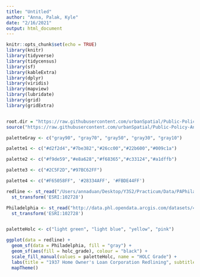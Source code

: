 ```yaml
---
title: "Untitled"
author: "Anna, Palak, Kyle"
date: "2/16/2021"
output: html_document
---
```


```r
knitr::opts_chunk$set(echo = TRUE)
library(knitr)
library(tidyverse)
library(tidycensus)
library(sf)
library(kableExtra)
library(dplyr)
library(viridis)
library(mapview)
library(lubridate)
library(grid)
library(gridExtra)


root.dir = "https://raw.githubusercontent.com/urbanSpatial/Public-Policy-Analytics-Landing/master/DATA/"
source("https://raw.githubusercontent.com/urbanSpatial/Public-Policy-Analytics-Landing/master/functions.r")

paletteGray <- c("gray90", "gray70", "gray50", "gray30", "gray10")

palette1 <- c("#d2f2d4","#7be382","#26cc00","#22b600","#009c1a")

palette2 <- c("#f9de59","#e8a628","#f68365","#c33124","#a1dffb")

palette3 <- c("#2C5F2D","#97BC62FF")

palette4 <- c("#F65058FF", '#28334AFF', '#FBDE44FF')
```

```r
redline <- st_read("/Users/annaduan/Desktop/Y3S2/Practicum/Data/PAPhiladelphia1937.geojson") %>%
  st_transform('ESRI:102728')

Philadelphia <- st_read("http://data.phl.opendata.arcgis.com/datasets/405ec3da942d4e20869d4e1449a2be48_0.geojson")%>%
  st_transform('ESRI:102728')


paletteHolc <- c("light green", "light blue", "yellow", "pink")

ggplot(data = redline) +
  geom_sf(data = Philadelphia, fill = "gray") +
  geom_sf(aes(fill = holc_grade), colour = "black") +
  scale_fill_manual(values = paletteHolc, name = "HOLC Grade") +
  labs(title = "1937 Home Owner's Loan Corporation Redlining", subtitle = "Philadelphia, PA") +
  mapTheme()
```
